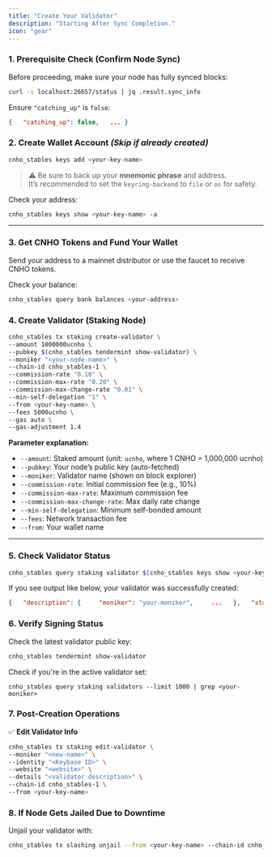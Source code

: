 ```yaml
---
title: "Create Your Validator"
description: "Starting After Sync Completion."
icon: "gear"
---
```


### 1. Prerequisite Check (Confirm Node Sync)

Before proceeding, make sure your node has fully synced blocks:

```bash
curl -s localhost:26657/status | jq .result.sync_info 
```

Ensure `"catching_up"` is `false`:

```json
{   "catching_up": false,   ... } 
```

### 2. Create Wallet Account _(Skip if already created)_

```bash
cnho_stables keys add <your-key-name> 
```

> ⚠️ Be sure to back up your **mnemonic phrase** and address.\
>  It’s recommended to set the `keyring-backend` to `file` or `os` for safety.

Check your address:

```bash
cnho_stables keys show <your-key-name> -a 
```

---

### 3. Get CNHO Tokens and Fund Your Wallet

Send your address to a mainnet distributor or use the faucet to receive CNHO tokens.

Check your balance:

```bash
cnho_stables query bank balances <your-address> 
```

### 4. Create Validator (Staking Node)

```bash
cnho_stables tx staking create-validator \   
--amount 1000000ucnho \   
--pubkey $(cnho_stables tendermint show-validator) \   
--moniker "<your-node-name>" \   
--chain-id cnho_stables-1 \   
--commission-rate "0.10" \   
--commission-max-rate "0.20" \   
--commission-max-change-rate "0.01" \   
--min-self-delegation "1" \   
--from <your-key-name> \   
--fees 5000ucnho \   
--gas auto \   
--gas-adjustment 1.4 
```

**Parameter explanation:**

- `--amount`: Staked amount (unit: `ucnho`, where 1 CNHO = 1,000,000 ucnho)
- `--pubkey`: Your node’s public key (auto-fetched)
- `--moniker`: Validator name (shown on block explorer)
- `--commission-rate`: Initial commission fee (e.g., 10%)
- `--commission-max-rate`: Maximum commission fee
- `--commission-max-change-rate`: Max daily rate change
- `--min-self-delegation`: Minimum self-bonded amount
- `--fees`: Network transaction fee
- `--from`: Your wallet name

---

### 5. Check Validator Status

```bash
cnho_stables query staking validator $(cnho_stables keys show <your-key-name> -a) 
```

If you see output like below, your validator was successfully created:

```json
{   "description": {     "moniker": "your-moniker",     ...   },   "status": "BOND_STATUS_BONDED",   ... } 
```

### 6. Verify Signing Status

Check the latest validator public key:

```bash
cnho_stables tendermint show-validator
```

Check if you're in the active validator set:

```
cnho_stables query staking validators --limit 1000 | grep <your-moniker>
```

### 7. Post-Creation Operations

✅ **Edit Validator Info**

```bash
cnho_stables tx staking edit-validator \   
--moniker "<new-name>" \   
--identity "<Keybase ID>" \   
--website "<website>" \   
--details "<validator description>" \   
--chain-id cnho_stables-1 \   
--from <your-key-name> 
```

### 8. If Node Gets Jailed Due to Downtime

Unjail your validator with:

```bash
cnho_stables tx slashing unjail --from <your-key-name> --chain-id cnho_stables-1
```